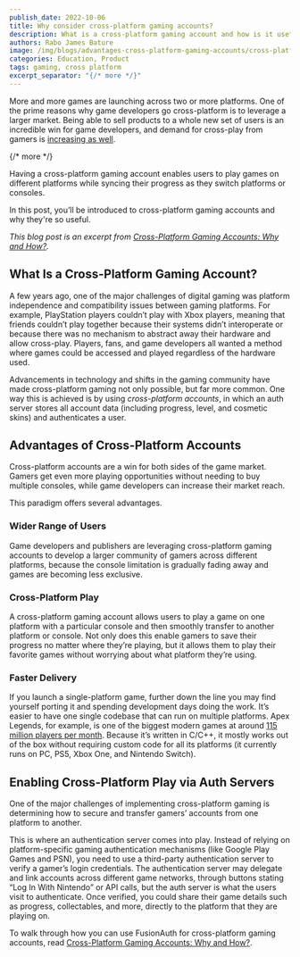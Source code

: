 ```yaml
---
publish_date: 2022-10-06 
title: Why consider cross-platform gaming accounts?
description: What is a cross-platform gaming account and how is it useful?
authors: Rabo James Bature
image: /img/blogs/advantages-cross-platform-gaming-accounts/cross-platform-gaming-account-advantages.png
categories: Education, Product
tags: gaming, cross platform
excerpt_separator: "{/* more */}"
---
```


More and more games are launching across two or more platforms. One of the prime reasons why game developers go cross-platform is to leverage a larger market. Being able to sell products to a whole new set of users is an incredible win for game developers, and demand for cross-play from gamers is [increasing as well](https://blog.unity.com/games/why-demand-for-cross-platform-multiplayer-games-is-growing-2021).

{/* more */}

Having a cross-platform gaming account enables users to play games on different platforms while syncing their progress as they switch platforms or consoles.

In this post, you’ll be introduced to cross-platform gaming accounts and why they're so useful.

_This blog post is an excerpt from [Cross-Platform Gaming Accounts: Why and How?](/learn/expert-advice/gaming-entertainment/cross-platform-game-accounts)._

## What Is a Cross-Platform Gaming Account?

A few years ago, one of the major challenges of digital gaming was platform independence and compatibility issues between gaming platforms. For example, PlayStation players couldn’t play with Xbox players, meaning that friends couldn’t play together because their systems didn’t interoperate or because there was no mechanism to abstract away their hardware and allow cross-play. Players, fans, and game developers all wanted a method where games could be accessed and played regardless of the hardware used.

Advancements in technology and shifts in the gaming community have made cross-platform gaming not only possible, but far more common. One way this is achieved is by using *cross-platform accounts*, in which an auth server stores all account data (including progress, level, and cosmetic skins) and authenticates a user.

## Advantages of Cross-Platform Accounts

Cross-platform accounts are a win for both sides of the game market. Gamers get even more playing opportunities without needing to buy multiple consoles, while game developers can increase their market reach.

This paradigm offers several advantages.

### Wider Range of Users

Game developers and publishers are leveraging cross-platform gaming accounts to develop a larger community of gamers across different platforms, because the console limitation is gradually fading away and games are becoming less exclusive.

### Cross-Platform Play

A cross-platform gaming account allows users to play a game on one platform with a particular console and then smoothly transfer to another platform or console. Not only does this enable gamers to save their progress no matter where they’re playing, but it allows them to play their favorite games without worrying about what platform they’re using. 

### Faster Delivery

If you launch a single-platform game, further down the line you may find yourself porting it and spending development days doing the work. It’s easier to have one single codebase that can run on multiple platforms. Apex Legends, for example, is one of the biggest modern games at around [115 million players per month](https://activeplayer.io/apex-legends-live-player-count-and-statistics/). Because it’s written in C/C++, it mostly works out of the box without requiring custom code for all its platforms (it currently runs on PC, PS5, Xbox One, and Nintendo Switch).

## Enabling Cross-Platform Play via Auth Servers

One of the major challenges of implementing cross-platform gaming is determining how to secure and transfer gamers’ accounts from one platform to another.

This is where an authentication server comes into play. Instead of relying on platform-specific gaming authentication mechanisms (like Google Play Games and PSN), you need to use a third-party authentication server to verify a gamer’s login credentials. The authentication server may delegate and link accounts across different game networks, through buttons stating “Log In With Nintendo” or API calls, but the auth server is what the users visit to authenticate. Once verified, you could share their game details such as progress, collectables, and more, directly to the platform that they are playing on.

To walk through how you can use FusionAuth for cross-platform gaming accounts, read [Cross-Platform Gaming Accounts: Why and How?](/learn/expert-advice/gaming-entertainment/cross-platform-game-accounts).
